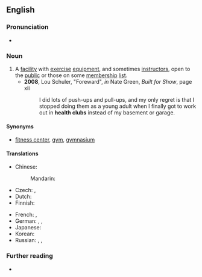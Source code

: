 ==English==
{{wikipedia}}

===Pronunciation===
* {{IPA|/ˈhɛlθ ˌkləb/|lang=en}}

===Noun===
{{en-noun}}

# A [[facility]] with [[exercise]] [[equipment]], and sometimes [[instructor]]s, open to the [[public]] or those on some [[membership]] [[list]].
#* '''2008''', Lou Schuler, "Foreward", ''in'' Nate Green, ''Built for Show'', page xii
#*: I did lots of push-ups and pull-ups, and my only regret is that I stopped doing them as a young adult when I finally got to work out in '''health clubs''' instead of my basement or garage.

====Synonyms====
* {{sense|facility with exercise equipment}} [[fitness center]], [[gym]], [[gymnasium]]

====Translations====
{{trans-top|facility with exercise equipment}}
* Chinese:
*: Mandarin: {{t|cmn|健身中心|tr=jiànshēn zhōngxīn|sc=Hani}}
* Czech: {{t|cs|fitness centrum|n}}, {{t|cs|fitko|n}}
* Dutch: {{t+|nl|sportschool|m|f}}
* Finnish: {{t+|fi|kuntosali}}
{{trans-mid}}
* French: {{t|fr|centre de remise en form|m}}, {{t|fr|centre de fitness|m}}
* German: {{t+|de|Fitnessstudio|n}}, {{t|de|Sportstudio|n}}, {{t|de|Fitness-Center|n}}
* Japanese: {{t|ja|フィットネスクラブ|tr=fitonesu kurabu|sc=Jpan}}
* Korean: {{t|ko|헬스 클럽|sc=Kore}}
* Russian: {{t+|ru|фи́тнес-клуб|m|tr=fítnɛs-klub}}, {{t|ru|спорти́вный клуб|m}}, {{t|ru|спорти́вно-оздорови́тельный центр|m}}
{{trans-bottom}}

===Further reading===
* {{R:OneLook}}